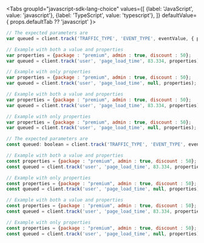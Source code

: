 
<Tabs
  groupId="javascript-sdk-lang-choice"
  values={[
    {label: 'JavaScript', value: 'javascript'},
    {label: 'TypeScript', value: 'typescript'},
  ]} defaultValue={ props.defaultTab ?? 'javascript' }>
  <TabItem value="javascript">

```javascript
// The expected parameters are
var queued = client.track('TRAFFIC_TYPE', 'EVENT_TYPE', eventValue, { properties });

// Example with both a value and properties
var properties = {package : "premium", admin : true, discount : 50};
var queued = client.track('user', 'page_load_time', 83.334, properties);

// Example with only properties
var properties = {package : "premium", admin : true, discount : 50};
var queued = client.track('user', 'page_load_time', null, properties);

// Example with both a value and properties
var properties = {package : "premium", admin : true, discount : 50};
var queued = client.track('user', 'page_load_time', 83.334, properties);

// Example with only properties
var properties = {package : "premium", admin : true, discount : 50};
var queued = client.track('user', 'page_load_time', null, properties);
```

  </TabItem>
  <TabItem value="typescript">

```javascript
// The expected parameters are
const queued: boolean = client.track('TRAFFIC_TYPE', 'EVENT_TYPE', eventValue, , { properties });

// Example with both a value and properties
const properties = {package : "premium", admin : true, discount : 50};
const queued = client.track('user', 'page_load_time', 83.334, properties);

// Example with only properties
const properties = {package : "premium", admin : true, discount : 50};
const queued = client.track('user', 'page_load_time', null, properties);

// Example with both a value and properties
const properties = {package : "premium", admin : true, discount : 50};
const queued = client.track('user', 'page_load_time', 83.334, properties);

// Example with only properties
const properties = {package : "premium", admin : true, discount : 50};
const queued = client.track('user', 'page_load_time', null, properties);
```

  </TabItem>
</Tabs>